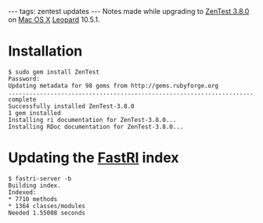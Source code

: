 ---
tags: zentest updates
---
Notes made while upgrading to [[ZenTest 3.8.0]] on [[Mac OS X]] [[Leopard]] 10.5.1.

= Installation =

<pre>$ sudo gem install ZenTest
Password:
Updating metadata for 98 gems from http://gems.rubyforge.org
..................................................................................................
complete
Successfully installed ZenTest-3.8.0
1 gem installed
Installing ri documentation for ZenTest-3.8.0...
Installing RDoc documentation for ZenTest-3.8.0...</pre>

= Updating the [[FastRI]] index =

<pre>$ fastri-server -b
Building index.
Indexed:
* 7710 methods
* 1364 classes/modules
Needed 1.55008 seconds</pre>
